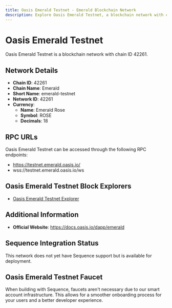 ```yaml
--- 
title: Oasis Emerald Testnet - Emerald Blockchain Network
description: Explore Oasis Emerald Testnet, a blockchain network with chain ID 42261. Learn about its native currency, Emerald Rose, and how to interact with the network.
---
```


# Oasis Emerald Testnet

Oasis Emerald Testnet is a blockchain network with chain ID 42261.

## Network Details

- **Chain ID**: 42261
- **Chain Name**: Emerald
- **Short Name**: emerald-testnet
- **Network ID**: 42261
- **Currency**: 
  - **Name**: Emerald Rose
  - **Symbol**: ROSE
  - **Decimals**: 18

## RPC URLs

Oasis Emerald Testnet can be accessed through the following RPC endpoints:

- https://testnet.emerald.oasis.io/
- wss://testnet.emerald.oasis.io/ws

## Oasis Emerald Testnet Block Explorers

- [Oasis Emerald Testnet Explorer](https://explorer.oasis.io/testnet/emerald)

## Additional Information

- **Official Website**: https://docs.oasis.io/dapp/emerald

## Sequence Integration Status

This network does not yet have Sequence support but is available for deployment.

## Oasis Emerald Testnet Faucet

When building with Sequence, faucets aren't necessary due to our smart account infrastructure. This allows for a smoother onboarding process for your users and a better developer experience.
